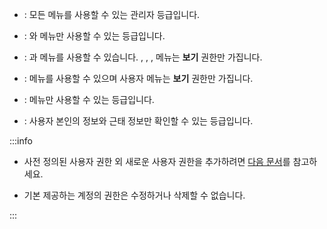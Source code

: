 * <Cmd sid='setting.account.administrator' product='2' />: 모든 메뉴를 사용할 수 있는 관리자 등급입니다.

* <Cmd sid='setting.account.userOperator' product='2' />: <Cmd sid='shell.header.user' />와 <Cmd sid='shell.header.setting' /> 메뉴만 사용할 수 있는 등급입니다.

* <Cmd sid='setting.account.monitoringOperator' product='2' />: <Cmd sid='shell.header.arena' />과 <Cmd sid='shell.header.setting' /> 메뉴를 사용할 수 있습니다. <Cmd sid='shell.header.dashboard' />, <Cmd sid='shell.header.user' />, <Cmd sid='shell.header.arena' />, <Cmd sid='shell.header.setting' /> 메뉴는 **보기** 권한만 가집니다.

* <Cmd sid='setting.account.taOperator' product='2' />: <Cmd sid='common.gnb.time_attendance' product='2' /> 메뉴를 사용할 수 있으며 사용자 메뉴는 **보기** 권한만 가집니다.

* <Cmd sid='setting.account.visitorOperator' product='2' />: <Cmd sid='common.gnb.visitor' product='2' /> 메뉴만 사용할 수 있는 등급입니다.

* <Cmd sid='setting.account.user' product='2' />: 사용자 본인의 정보와 근태 정보만 확인할 수 있는 등급입니다.

:::info

* 사전 정의된 사용자 권한 외 새로운 사용자 권한을 추가하려면 [다음 문서](settings-adding-custom-account)를 참고하세요.

* 기본 제공하는 계정의 권한은 수정하거나 삭제할 수 없습니다.

:::